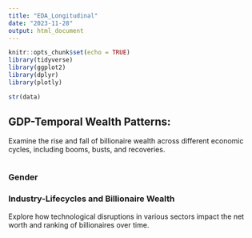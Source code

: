 ```yaml
---
title: "EDA_Longitudinal"
date: "2023-11-28"
output: html_document
---
```


```r
knitr::opts_chunk$set(echo = TRUE)
library(tidyverse)
library(ggplot2)
library(dplyr)
library(plotly)
```

```r
str(data)
```

## GDP-Temporal Wealth Patterns:
Examine the rise and fall of billionaire wealth across different economic cycles, including booms, busts, and recoveries.

```r

```

### Gender

### Industry-Lifecycles and Billionaire Wealth 
Explore how technological disruptions in various sectors impact the net worth and ranking of billionaires over time.

```r

```



